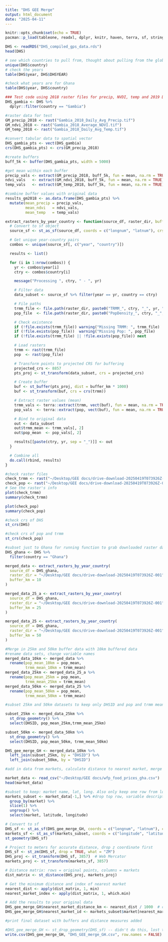 ```yaml
---
title: "DHS GEE Merge"
output: html_document
date: "2025-04-11"
---
```


```r
knitr::opts_chunk$set(echo = TRUE)
pacman::p_load(tableone, readxl, dplyr, knitr, haven, terra, sf, stringr, ggplot2, janitor, geosphere, purrr, readr)
```


```r
DHS <- readRDS("DHS_compiled_gps_data.rds")
head(DHS)

# see which countries to pull from, thought about pulling from the global data but that might be too large and cause issues down the line, also want to make code shell to be able to plug in any country or year of interest 
unique(DHS$country)
# check the years
table(DHS$year, DHS$DHSYEAR)

#check what years are for Ghana
table(DHS$year, DHS$country)
```

```r
### Test code using 2018 raster files for precip, NVDI, temp and 2019 DHS Data -- years obviously don't match, for test purposes only. 
DHS_gambia <- DHS %>%
  dplyr::filter(country == "Gambia")

#raster data for test
GM_precip_2018 <- rast("Gambia_2018_Daily_Avg_Precip.tif")
GM_ndvi_2018 <- rast("Gambia_2018_Average_NDVI.tif")
GM_temp_2018 <- rast("Gambia_2018_Daily_Avg_Temp.tif")

#convert tabular data to spatial vector
DHS_gambia_pts <- vect(DHS_gambia)
crs(DHS_gambia_pts) <- crs(GM_precip_2018)

#create buffers
buff_5k <- buffer(DHS_gambia_pts, width = 5000)

#get mean within each buffer
precip_vals <- extract(GM_precip_2018, buff_5k, fun = mean, na.rm = TRUE)[,2]
ndvi_vals   <- extract(GM_ndvi_2018, buff_5k, fun = mean, na.rm = TRUE)[,2]
temp_vals   <- extract(GM_temp_2018, buff_5k, fun = mean, na.rm = TRUE)[,2]

#combine buffer values with original data
results_gm2018 <- as.data.frame(DHS_gambia_pts) %>%
  mutate(mean_precip = precip_vals,
         mean_ndvi   = ndvi_vals,
         mean_temp   = temp_vals)
```

```r

extract_rasters_by_year_country <- function(source_df, raster_dir, buffer_km = 10) {
  # Convert to sf object
  source_sf <- st_as_sf(source_df, coords = c("longnum", "latnum"), crs = 4326, remove = FALSE)

  # Get unique year-country pairs
  combos <- unique(source_sf[, c("year", "country")])

  results <- list()

  for (i in 1:nrow(combos)) {
    yr <- combos$year[i]
    ctry <- combos$country[i]

    message("Processing ", ctry, " - ", yr)

    # Filter data
    data_subset <- source_sf %>% filter(year == yr, country == ctry)

    # File paths
    trmm_file <- file.path(raster_dir, paste0("TRMM_", ctry, "_", yr, ".tif"))
    pop_file  <- file.path(raster_dir, paste0("PopDensity_", ctry, "_", yr, ".tif"))

    # Check existence
    if (!file.exists(trmm_file)) warning("Missing TRMM: ", trmm_file)
    if (!file.exists(pop_file))  warning("Missing Pop: ", pop_file)
    if (!file.exists(trmm_file) || !file.exists(pop_file)) next

    # Load rasters
    trmm <- rast(trmm_file)
    pop  <- rast(pop_file)

    # Transform points to projected CRS for buffering
    projected_crs <- 8857
    pts_proj <- st_transform(data_subset, crs = projected_crs)

    # Create buffer
    buf <- st_buffer(pts_proj, dist = buffer_km * 1000)
    buf <- st_transform(buf, crs = crs(trmm))

    # Extract raster values (mean)
    trmm_vals <- terra::extract(trmm, vect(buf), fun = mean, na.rm = TRUE)
    pop_vals  <- terra::extract(pop, vect(buf), fun = mean, na.rm = TRUE)

    # Bind to original data
    out <- data_subset
    out$trmm_mean <- trmm_vals[, 2]
    out$pop_mean  <- pop_vals[, 2]

    results[[paste(ctry, yr, sep = "_")]] <- out
  }

  # Combine all
  do.call(rbind, results)
}

```


```r
#check raster files
check_trmm <- rast("~/Desktop/GEE docs/drive-download-20250419T073926Z-001/TRMM_Ghana_2010.tif")
check_pop <- rast("~/Desktop/GEE docs/drive-download-20250419T073926Z-001/PopDensity_Ghana_2010.tif")
# See the raster's info
plot(check_trmm)
summary(check_trmm)

plot(check_pop)
summary(check_pop)

#check crs of DHS
st_crs(DHS)

#check crs of pop and trmm
st_crs(check_pop)
```

```r
#subset just to Ghana for running function to grab downloaded raster data
DHS_ghana <- DHS %>%
  filter(country == "Ghana")

merged_data <- extract_rasters_by_year_country(
  source_df = DHS_ghana,
  raster_dir = "~/Desktop/GEE docs/drive-download-20250419T073926Z-001",
  buffer_km = 10
)

merged_data_25_a <- extract_rasters_by_year_country(
  source_df = DHS_ghana,
  raster_dir = "~/Desktop/GEE docs/drive-download-20250419T073926Z-001",
  buffer_km = 25
)

merged_data_25 <- extract_rasters_by_year_country(
  source_df = DHS_ghana,
  raster_dir = "~/Desktop/GEE docs/drive-download-20250419T073926Z-001",
  buffer_km = 50
)
```

```r
#Merge in 25km and 50km buffer data with 10km buffered data
#rename data sets, change variable names
merged_data_10km <- merged_data %>%
  rename(pop_mean_10km = pop_mean,
         trmm_mean_10km = trmm_mean)
merged_data_25km <- merged_data_25_a %>%
  rename(pop_mean_25km = pop_mean,
         trmm_mean_25km = trmm_mean)
merged_data_50km <- merged_data_25 %>%
  rename(pop_mean_50km = pop_mean,
         trmm_mean_50km = trmm_mean)

#subset 25km and 50km datasets to keep only DHSID and pop and trmm mean values, then merge with 10km dataset to get combined file

subset_25km <- merged_data_25km %>%
  st_drop_geometry() %>%
  select(DHSID, pop_mean_25km,trmm_mean_25km)

subset_50km <- merged_data_50km %>%
  st_drop_geometry() %>%
  select(DHSID, pop_mean_50km, trmm_mean_50km)

DHS_gee_merge_GH <- merged_data_10km %>%
  left_join(subset_25km, by = "DHSID") %>%
  left_join(subset_50km, by = "DHSID")
```


```r
#add in data from markets, calculate distance to nearest market, merge into final data set

market_data <- read_csv("~/Desktop/GEE docs/wfp_food_prices_gha.csv")
head(market_data)

#subset to keep: market name, lat, long. Also only keep one row from long format
markets_subset <- market_data[-1,] %>% #drop top row, variable description
  group_by(market) %>%
  slice(1) %>%
  ungroup() %>%
  select(market, latitude, longitude)

# Convert to sf
DHS_sf <- st_as_sf(DHS_gee_merge_GH, coords = c("longnum", "latnum"), crs = 4326)
markets_sf <- st_as_sf(markets_subset, coords = c("longitude", "latitude"), crs = 4326)
st_geometry(DHS_sf)

# Project to meters for accurate distance, drop z coordinate first
DHS_sf <- st_zm(DHS_sf, drop = TRUE, what = "ZM")
DHS_proj <- st_transform(DHS_sf, 3857)  # Web Mercator
markets_proj <- st_transform(markets_sf, 3857)

# Distance matrix: rows = original points, columns = markets
dist_matrix <- st_distance(DHS_proj, markets_proj)

# Get the minimum distance and index of nearest market
nearest_dist <- apply(dist_matrix, 1, min)
nearest_market_index <- apply(dist_matrix, 1, which.min)

# Add the results to your original data
DHS_gee_merge_GH$nearest_market_distance_km <- nearest_dist / 1000  # convert to km
DHS_gee_merge_GH$nearest_market_id <- markets_subset$market[nearest_market_index]

#print final dataset with buffers and distance measures added

#DHS_gee_merge_GH <- st_drop_geometry(DHS_sf) -- didn't do this, lost the distance measures. 
write.csv(DHS_gee_merge_GH, "DHS_GEE_merge_GH.csv", row.names = FALSE)


```